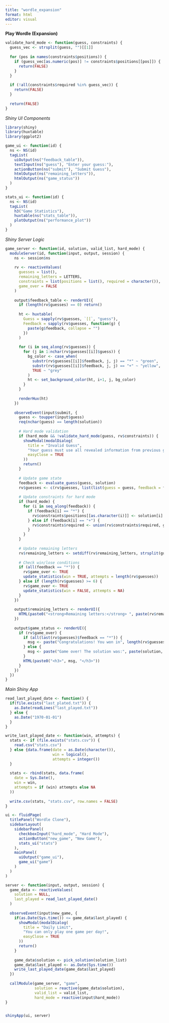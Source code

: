 ```yaml
---
title: "wordle_expansion"
format: html
editor: visual
---
```


**Play Wordle (Expansion)**

```r
validate_hard_mode <- function(guess, constraints) {
  guess_vec <- strsplit(guess, "")[[1]]
  
  for (pos in names(constraints$positions)) {
    if (guess_vec[as.numeric(pos)] != constraints$positions[[pos]]) {
      return(FALSE)
    }
  }
  
  if (!all(constraints$required %in% guess_vec)) {
    return(FALSE)
  }
  
  return(FALSE)
}
```

*Shiny UI Components*

```r
library(shiny)
library(huxtable)
library(ggplot2)

game_ui <- function(id) {
  ns <- NS(id)
  tagList(
    uiOutput(ns("feedback_table")),
    textInput(ns("guess"), "Enter your guess:"),
    actionButton(ns("submit"), "Submit Guess"),
    htmlOutput(ns("remaining_letters")),
    htmlOutput(ns("game_status"))
  )
}

stats_ui <- function(id) {
  ns <- NS(id)
  tagList(
    h3("Game Statistics"),
    huxtable(ns("stats_table")),
    plotOutput(ns("performance_plot"))
  )
}
```

*Shiny Server Logic*

```r
game_server <- function(id, solution, valid_list, hard_mode) {
  moduleServer(id, function(input, output, session) {
    ns <- session$ns
    
    rv <- reactiveValues(
      guesses = list(),
      remaining_letters = LETTERS,
      constraints = list(positions = list(), required = character()),
      game_over = FALSE
    )
    
    output$feedback_table <- renderUI({
      if (length(rv$guesses) == 0) return()
      
      ht <- huxtable(
        Guess = sapply(rv$guesses, `[[`, "guess"),
        Feedback = sapply(rv$guesses, function(g) {
          paste(g$feedback, collapse = "")
        })
      )
      
      for (i in seq_along(rv$guesses)) {
        for (j in 1:nchar(rv$guesses[[i]]$guess)) {
          bg_color <- case_when(
            substr(rv$guesses[[i]]$feedback, j, j) == "*" ~ "green",
            substr(rv$guesses[[i]]$feedback, j, j) == "+" ~ "yellow",
            TRUE ~ "grey"
          )
          ht <- set_background_color(ht, i+1, j, bg_color)
        }
      }
      
      renderHux(ht)
    })
    
    observeEvent(input$submit, {
      guess <- toupper(input$guess)
      req(nchar(guess) == length(solution))
      
      # Hard mode validation
      if (hard_mode && !validate_hard_mode(guess, rv$constraints)) {
        showModal(modalDialog(
          title = "Invalid Guess",
          "Your guess must use all revealed information from previous guesses!",
          easyClose = TRUE
        ))
        return()
      }
      
      # Update game state
      feedback <- evaluate_guess(guess, solution)
      rv$guesses <- c(rv$guesses, list(list(guess = guess, feedback = feedback)))
      
      # Update constraints for hard mode
      if (hard_mode) {
        for (i in seq_along(feedback)) {
          if (feedback[i] == "*") {
            rv$constraints$positions[[as.character(i)]] <- solution[i]
          } else if (feedback[i] == "+") {
            rv$constraints$required <- union(rv$constraints$required, guess[i])
          }
        }
      }
      
      # Update remaining letters
      rv$remaining_letters <- setdiff(rv$remaining_letters, strsplit(guess, "")[[1]])
      
      # Check win/lose conditions
      if (all(feedback == "*")) {
        rv$game_over <- TRUE
        update_statistics(win = TRUE, attempts = length(rv$guesses))
      } else if (length(rv$guesses) >= 6) {
        rv$game_over <- TRUE
        update_statistics(win = FALSE, attempts = NA)
      }
    })
    
    output$remaining_letters <- renderUI({
      HTML(paste0("<strong>Remaining letters:</strong> ", paste(rv$remaining_letters, collapse = " ")))
    })
    
    output$game_status <- renderUI({
      if (rv$game_over) {
        if (all(last(rv$guesses)$feedback == "*")) {
          msg <- paste("Congratulations! You won in", length(rv$guesses), "guesses!")
        } else {
          msg <- paste("Game over! The solution was:", paste(solution, collapse = ""))
        }
        HTML(paste0("<h3>", msg, "</h3>"))
      }
    })
  })
}
```

*Main Shiny App*

```r
read_last_played_date <- function() {
  if(file.exists("last_plated.txt")) {
    as.Date(readLines("last_played.txt"))
  } else {
    as.Date("1970-01-01")
  }
}

write_last_played_date <- function(win, attempts) {
  stats <- if (file.exists("stats.csv")) {
    read.csv("stats.csv")
  } else {data.frame(date = as.Date(character()),
                     win = logical(),
                     attempts = integer())
  }
  
  stats <- rbind(stats, data.frame(
    date = Sys.Date(),
    win = win,
    attempts = if (win) attempts else NA
  ))
  
  write.csv(stats, "stats.csv", row.names = FALSE)
}
```

```r

ui <- fluidPage(
  titlePanel("Wordle Clone"),
  sidebarLayout(
    sidebarPanel(
      checkboxInput("hard_mode", "Hard Mode"),
      actionButton("new_game", "New Game"),
      stats_ui("stats")
    ),
    mainPanel(
      uiOutput("game_ui"),
      game_ui("game")
    )
  )
)

server <- function(input, output, session) {
  game_data <- reactiveValues(
    solution = NULL,
    last_played = read_last_played_date()
  )
  
  observeEvent(input$new_game, {
    if(as.Date(Sys.time()) <= game_data$last_played) {
      showModal(modalDialog(
        title = "Daily Limit",
        "You can only play one game per day!",
        easyClose = TRUE
      ))
      return()
    }
    
    game_data$solution <- pick_solution(solution_list)
    game_data$last_played <- as.Date(Sys.time())
    write_last_played_date(game_data$last_played)
  })
  
  callModule(game_server, "game",
             solution = reactive(game_data$solution),
             valid_list = valid_list,
             hard_mode = reactive(input$hard_mode))
}


shinyApp(ui, server)
```
